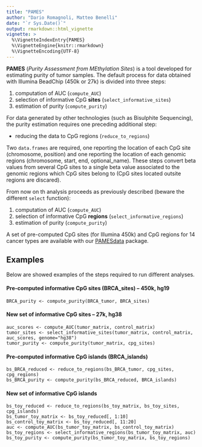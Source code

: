 ```yaml
---
title: "PAMES"
author: "Dario Romagnoli, Matteo Benelli"
date: "`r Sys.Date()`"
output: rmarkdown::html_vignette
vignette: >
  %\VignetteIndexEntry{PAMES}
  %\VignetteEngine{knitr::rmarkdown}
  %\VignetteEncoding{UTF-8}
---
```


**PAMES** (*Purity Assessment from MEthylation Sites*) is a tool developed
for estimating purity of tumor samples.
The default process for data obtained with Illumina BeadChip
(450k or 27k) is divided into three steps:

1. computation of AUC (`compute_AUC`)
2. selection of informative CpG __sites__ (`select_informative_sites`)
3. estimation of purity (`compute_purity`)

For data generated by other technologies (such as Bisulphite Sequencing), the
purity estimation requires one preceding additional step:

- reducing the data to CpG regions (`reduce_to_regions`)

Two `data.frames` are required, one reporting the location of each CpG site
(chromosome, position)
and one reporting the location of each genomic regions (chromosome, start, end, optional_name).
These steps convert beta values from several CpG sites
to a single beta value associated to the genomic regions which CpG sites belong
to (CpG sites located outsite regions are discared).

From now on th analysis proceeds as previously described (beware the different `select` function):

1. computation of AUC (`compute_AUC`)
2. selection of informative CpG __regions__ (`select_informative_regions`)
3. estimation of purity (`compute_purity`)

A set of pre-computed CpG sites (for Illumina 450k) and CpG regions for 14 cancer
types are available with our [PAMESdata](https://github.com/cgplab/PAMESdata) package.

## Examples

Below are showed examples of the steps required to run different analyses.

#### Pre-computed informative CpG sites (BRCA_sites) -- 450k, hg19

    BRCA_purity <- compute_purity(BRCA_tumor, BRCA_sites)

#### New set of informative CpG sites -- 27k, hg38

    auc_scores <- compute_AUC(tumor_matrix, control_matrix)
    tumor_sites <- select_informative_sites(tumor_matrix, control_matrix, auc_scores, genome="hg38")
    tumor_purity <- compute_purity(tumor_matrix, cpg_sites)

#### Pre-computed informative CpG islands (BRCA_islands)

    bs_BRCA_reduced <- reduce_to_regions(bs_BRCA_tumor, cpg_sites, cpg_regions)
    bs_BRCA_purity <- compute_purity(bs_BRCA_reduced, BRCA_islands)

#### New set of informative CpG islands

    bs_toy_reduced <- reduce_to_regions(bs_toy_matrix, bs_toy_sites, cpg_islands)
    bs_tumor_toy_matrix <- bs_toy_reduced[, 1:10]
    bs_control_toy_matrix <- bs_toy_reduced[, 11:20]
    auc <- compute_AUC(bs_tumor_toy_matrix, bs_control_toy_matrix)
    bs_toy_regions <- select_informative_regions(bs_tumor_toy_matrix, auc)
    bs_toy_purity <- compute_purity(bs_tumor_toy_matrix, bs_toy_regions)
